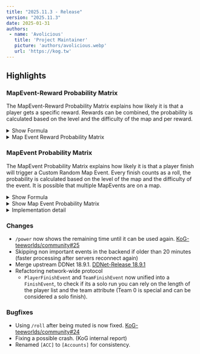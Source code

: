 ```yaml
---
title: "2025.11.3 - Release"
version: "2025.11.3"
date: 2025-01-31
authors:
 - name: 'Avolicious'
   title: 'Project Maintainer'
   picture: 'authors/avolicious.webp'
   url: 'https://kog.tw'
---
```



## Highlights

### <Badge text="New" variant="note" /> MapEvent-Reward Probability Matrix

The MapEvent-Reward Probability Matrix explains how likely it is that a player gets a specific reward. Rewards can be combined, the probability is calculated based on the level and the difficulty of the map and per reward.

<details>
  <summary>Show Formula</summary>

  The probability is calculated by the following formula:

  $$
  \text{max\_levels} = 16 \\
  \text{max\_length} = 9 \\
  \text{level\_weight} = 0.6 \, (60\%) \\
  \text{length\_weight} = 0.4 \, (40\%) \\
  \text{matrix}[\text{length}][\text{level}] \, \text{retrieved from the table}
  $$

  **Probability Formula:**

  $$
  \text{probability} = \left( \left( \frac{\text{level}}{\text{max\_levels}} \cdot \text{level\_weight} \right)
  + \left( \frac{\text{length}}{\text{max\_length}} \right) \cdot \text{length\_weight} \right)
  \times \left( \text{matrix}[\text{length}][\text{level}] \cdot 10 \right) \cdot \text{item\_matrix[\text{item\_level}]}
  $$
</details>

<details>
  <summary>Map Event Reward Probability Matrix</summary>

  To calculate the <code>item_level</code> you have to divide the percentage by 100 to get the used decimal value. Example <code>50 / 100 = 0.5</code>

  | Reward | Chance |
  | --- | --- |
  | Season Points | 50% |
  | Power | 25% |
</details>

### <Badge text="New" variant="note" /> MapEvent Probability Matrix

The MapEvent Probability Matrix explains how likely it is that a player finish will trigger a Custom Random Map Event.
Every finish counts as a roll, the probability is calculated based on the level of the map and the difficulty of the event.
It is possible that multiple MapEvents are on a map.

<details>
  <summary>Show Formula</summary>

  The probability is calculated by the following formula:

  $$
  \text{max\_levels} = 16 \\
  \text{max\_length} = 9 \\
  \text{level\_weight} = 0.6 \, (60\%) \\
  \text{length\_weight} = 0.4 \, (40\%) \\
  \text{matrix}[\text{length}][\text{level}] \, \text{retrieved from the table}
  $$

  **Probability Formula:**

  $$
  \text{probability} = \left( \left( \frac{\text{level}}{\text{max\_levels}} \cdot \text{level\_weight} \right)
  + \left( \frac{\text{length}}{\text{max\_length}} \right) \cdot \text{length\_weight} \right)
  \times \text{matrix}[\text{length}][\text{level}]
  $$

  **Example Calculations:**

  1. **Extreme 3+ on a WTF map:**

  $$
  \text{level} = 16, \, \text{length} = 9, \, \text{matrix}[9][16] = 0.0914 \\
  \text{probability} = \left( \left( \frac{\text{16}}{\text{16}} \cdot \text{0.6} \right) 
  + \left( \frac{\text{9}}{\text{9}} \cdot \text{0.4} \right) \right)
  \cdot 0.0914 \\
  = \left( 1 \cdot 0.6 + 1 \cdot 0.4 \right) \cdot 0.0914 \\
  = 1 \cdot 0.0914 = 0.0914 \cdot 100 = 9,14\%
  $$

  2. **Easy 1 on a XXS map:**

  $$
  \text{level} = 1, \, \text{length} = 1, \, \text{matrix}[1][1] = 0.0198 \\
  \text{probability} = \left( \left( \frac{\text{1}}{\text{16}} \cdot \text{0.6} \right) 
  + \left( \frac{\text{1}}{\text{9}} \cdot \text{0.4} \right) \right)
  \cdot 0.0198 \\
  = \left( \left( 0.0625 \cdot 0.6 \right) + \left( 0.1111 \cdot 0.4 \right) \right) \cdot 0.0198 \\
  = 0.08194 \cdot 0.0198 = 0.001622 \cdot 100 = 0.1\%
  $$
</details>

<details>
  <summary>Show Map Event Probability Matrix</summary>

  **ATTENTION**: The matrix levels have been reversed to make it easier to read. There is no mathematical expression, the values are purely based on random numbers between a specific threshold.

  | Level      | EASY 1 | EASY 2 | EASY 3 | MAIN 1 | MAIN 2 | MAIN 3 | HARD 1 | HARD 2 | HARD 3 | INSANE 1 | INSANE 2 | INSANE 3 | EXTREME 1 | EXTREME 2 | EXTREME 3 | EXTREME 3+ |
  |------------|--------|--------|--------|--------|--------|--------|--------|--------|--------|----------|----------|----------|-----------|-----------|-----------|------------|
  | **WTF**    | 0.0126 | 0.0194 | 0.0263 | 0.0331 | 0.0400 | 0.0469 | 0.0537 | 0.0606 | 0.0674 | 0.0743   | 0.0811   | 0.0880   | 0.0913    | 0.0913    | 0.0913    | 0.0914     |
  | **XXXL**   | 0.0127 | 0.0195 | 0.0264 | 0.0332 | 0.0401 | 0.0469 | 0.0537 | 0.0606 | 0.0674 | 0.0743   | 0.0811   | 0.0880   | 0.0911    | 0.0911    | 0.0911    | 0.0912     |
  | **XXL**    | 0.0128 | 0.0197 | 0.0265 | 0.0333 | 0.0401 | 0.0470 | 0.0538 | 0.0606 | 0.0674 | 0.0742   | 0.0811   | 0.0879   | 0.0909    | 0.0909    | 0.0909    | 0.0910     |
  | **XL**     | 0.0130 | 0.0198 | 0.0266 | 0.0334 | 0.0402 | 0.0470 | 0.0538 | 0.0606 | 0.0674 | 0.0742   | 0.0810   | 0.0878   | 0.0905    | 0.0905    | 0.0905    | 0.0906     |
  | **L**      | 0.0133 | 0.0201 | 0.0268 | 0.0336 | 0.0404 | 0.0471 | 0.0539 | 0.0607 | 0.0674 | 0.0742   | 0.0809   | 0.0877   | 0.0901    | 0.0901    | 0.0901    | 0.0902     |
  | **M**      | 0.0137 | 0.0204 | 0.0272 | 0.0339 | 0.0406 | 0.0473 | 0.0540 | 0.0607 | 0.0674 | 0.0741   | 0.0808   | 0.0875   | 0.0894    | 0.0894    | 0.0894    | 0.0895     |
  | **S**      | 0.0144 | 0.0211 | 0.0277 | 0.0343 | 0.0409 | 0.0475 | 0.0542 | 0.0608 | 0.0674 | 0.0740   | 0.0806   | 0.0873   | 0.0882    | 0.0882    | 0.0882    | 0.0883     |
  | **XS**     | 0.0158 | 0.0223 | 0.0287 | 0.0351 | 0.0416 | 0.0480 | 0.0545 | 0.0609 | 0.0674 | 0.0738   | 0.0803   | 0.0859   | 0.0859    | 0.0859    | 0.0859    | 0.0860     |
  | **XXS**    | 0.0198 | 0.0257 | 0.0317 | 0.0376 | 0.0436 | 0.0495 | 0.0554 | 0.0614 | 0.0673 | 0.0733   | 0.0792   | 0.0791   | 0.0791    | 0.0791    | 0.0791    | 0.0792     |
</details>

<details>
  <summary>Implementation detail</summary>

  ```python title="Python implementation"
    import random

    PROBABILITY_MATRIX = [
      [0.0198, 0.0257, 0.0317, 0.0376, 0.0436, ..., 0.0791, 0.0792],
      ...,
      [0.0126, 0.0194, 0.0263, ..., 0.0913, 0.0913, 0.0914]
    ]
    MAX_LEVEL = 16
    LEVEL_WEIGHT = 0.6

    MAX_DIFFICULTY = 9
    DIFFICULTY_WEIGHT = 0.4

    # For demonstration purpose, no out of bound checks are performed
    def trigger_event(level: int, difficulty: int):
        # Look up the probability
        probability_multiplier = PROBABILITY_MATRIX[level][difficulty]
        level_multiplier = (level / MAX_LEVEL) * LEVEL_WEIGHT
        difficulty_multiplier = (difficulty / MAX_DIFFICULTY) * DIFFICULTY_WEIGHT

        probabilty = (level_multiplier + difficulty_multiplier) * probability_multiplier
        
        # Check if the event should be triggered
        if random.random() <= probability:
            return True
        else:
            return False
  ```

</details>

### <Badge text="Change" variant="tip" /> Changes
- `/power` now shows the remaining time until it can be used again. [KoG-teeworlds/community#25](https://github.com/KoG-teeworlds/community/issues/25)
- Skipping non important events in the backend if older than 20 minutes (faster processing after servers reconnect again)
- Merge upstream DDNet 18.9.1. [DDNet-Release 18.9.1](https://github.com/ddnet/ddnet/releases/tag/18.9.1)
- Refactoring network-wide protocol
  - `PlayerFinishEvent` and `TeamFinishEvent` now unified into a `FinishEvent`, to check if its a solo run you can rely on the length of the player list and the team attribute (Team 0 is special and can be considered a solo finish).

### <Badge text="Bugfix" variant="danger" /> Bugfixes
- Using `/roll` after being muted is now fixed. [KoG-teeworlds/community#24](https://github.com/KoG-teeworlds/community/issues/24)
- Fixing a possible crash. (KoG internal report)
- Renamed `[ACC]` to `[Accounts]` for consistency.
